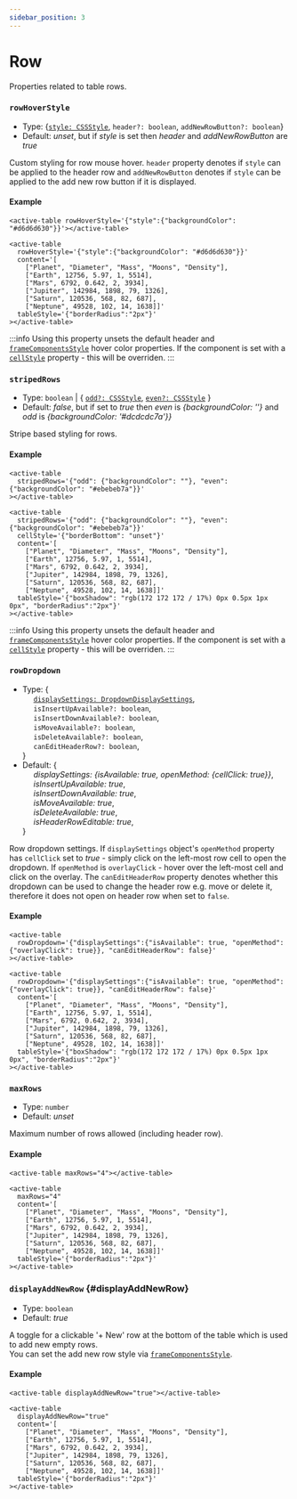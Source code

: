 ```yaml
---
sidebar_position: 3
---
```


# Row

Properties related to table rows.

### `rowHoverStyle`

- Type: {[`style: CSSStyle`](./types#CSSStyle), `header?: boolean`, `addNewRowButton?: boolean`}
- Default: _unset_, but if _style_ is set then _header_ and _addNewRowButton_ are _true_

Custom styling for row mouse hover. `header` property denotes if `style` can be applied to the header row
and `addNewRowButton` denotes if `style` can be applied to the add new row button if it is displayed.

#### Example


<TableContainer>
  <active-table
    rowHoverStyle='{"style":{"backgroundColor": "#d6d6d630"} }'
    content='[
      ["Planet", "Diameter", "Mass", "Moons", "Density"],
      ["Earth", 12756, 5.97, 1, 5514],
      ["Mars", 6792, 0.642, 2, 3934],
      ["Jupiter", 142984, 1898, 79, 1326],
      ["Saturn", 120536, 568, 82, 687],
      ["Neptune", 49528, 102, 14, 1638]]'
    tableStyle='{"width":"100%", "boxShadow": "rgb(172 172 172 / 17%) 0px 0.5px 1px 0px", "borderRadius":"2px"}'
  ></active-table>
</TableContainer>

<Tabs>
<TabItem value="js" label="Sample">

```text
<active-table rowHoverStyle='{"style":{"backgroundColor": "#d6d6d630"}}'></active-table>
```

</TabItem>
<TabItem value="py" label="Full code">

```text
<active-table
  rowHoverStyle='{"style":{"backgroundColor": "#d6d6d630"}}'
  content='[
    ["Planet", "Diameter", "Mass", "Moons", "Density"],
    ["Earth", 12756, 5.97, 1, 5514],
    ["Mars", 6792, 0.642, 2, 3934],
    ["Jupiter", 142984, 1898, 79, 1326],
    ["Saturn", 120536, 568, 82, 687],
    ["Neptune", 49528, 102, 14, 1638]]'
  tableStyle='{"borderRadius":"2px"}'
></active-table>
```

</TabItem>
</Tabs>

:::info
Using this property unsets the default header and [`frameComponentsStyle`](./table#frameComponentsStyle) hover color properties.
If the component is set with a [`cellStyle`](./column#cellStyle) property - this will be overriden.
:::

<LineBreak></LineBreak>

### `stripedRows`

- Type: `boolean` | { [`odd?: CSSStyle`](./types#CSSStyle), [`even?: CSSStyle`](./types#CSSStyle) }
- Default: _false_, but if set to _true_ then _even_ is _{backgroundColor: ''}_ and _odd_ is _{backgroundColor: '#dcdcdc7a'}}_

Stripe based styling for rows.

#### Example

<TableContainer>
  <active-table
    stripedRows='{"odd": {"backgroundColor": ""}, "even": {"backgroundColor": "#ebebeb7a"}}'
    cellStyle='{"borderBottom": "unset"}'
    content='[
      ["Planet", "Diameter", "Mass", "Moons", "Density"],
      ["Earth", 12756, 5.97, 1, 5514],
      ["Mars", 6792, 0.642, 2, 3934],
      ["Jupiter", 142984, 1898, 79, 1326],
      ["Saturn", 120536, 568, 82, 687],
      ["Neptune", 49528, 102, 14, 1638]]'
    tableStyle='{"width":"100%", "boxShadow": "rgb(172 172 172 / 17%) 0px 0.5px 1px 0px", "borderRadius":"2px"}'
  ></active-table>
</TableContainer>

<Tabs>
<TabItem value="js" label="Sample">

```text
<active-table
  stripedRows='{"odd": {"backgroundColor": ""}, "even": {"backgroundColor": "#ebebeb7a"}}'
></active-table>
```

</TabItem>
<TabItem value="py" label="Full code">

```text
<active-table
  stripedRows='{"odd": {"backgroundColor": ""}, "even": {"backgroundColor": "#ebebeb7a"}}'
  cellStyle='{"borderBottom": "unset"}'
  content='[
    ["Planet", "Diameter", "Mass", "Moons", "Density"],
    ["Earth", 12756, 5.97, 1, 5514],
    ["Mars", 6792, 0.642, 2, 3934],
    ["Jupiter", 142984, 1898, 79, 1326],
    ["Saturn", 120536, 568, 82, 687],
    ["Neptune", 49528, 102, 14, 1638]]'
  tableStyle='{"boxShadow": "rgb(172 172 172 / 17%) 0px 0.5px 1px 0px", "borderRadius":"2px"}'
></active-table>
```

</TabItem>
</Tabs>

:::info
Using this property unsets the default header and [`frameComponentsStyle`](./table#frameComponentsStyle) hover color properties.
If the component is set with a [`cellStyle`](./column#cellStyle) property - this will be overriden.
:::

<LineBreak></LineBreak>

### `rowDropdown`

- Type: {<br />
  &nbsp;&nbsp;&nbsp;&nbsp; [`displaySettings: DropdownDisplaySettings`](./types#DropdownDisplaySettings), <br />
  &nbsp;&nbsp;&nbsp;&nbsp; `isInsertUpAvailable?: boolean`, <br />
  &nbsp;&nbsp;&nbsp;&nbsp; `isInsertDownAvailable?: boolean`, <br />
  &nbsp;&nbsp;&nbsp;&nbsp; `isMoveAvailable?: boolean`, <br />
  &nbsp;&nbsp;&nbsp;&nbsp; `isDeleteAvailable?: boolean`, <br />
  &nbsp;&nbsp;&nbsp;&nbsp; `canEditHeaderRow?: boolean`, <br />
  }
- Default: {<br />
  &nbsp;&nbsp;&nbsp;&nbsp; _displaySettings: {isAvailable: true, openMethod: {cellClick: true}}_, <br />
  &nbsp;&nbsp;&nbsp;&nbsp; _isInsertUpAvailable: true_, <br />
  &nbsp;&nbsp;&nbsp;&nbsp; _isInsertDownAvailable: true_, <br />
  &nbsp;&nbsp;&nbsp;&nbsp; _isMoveAvailable: true_, <br />
  &nbsp;&nbsp;&nbsp;&nbsp; _isDeleteAvailable: true_, <br />
  &nbsp;&nbsp;&nbsp;&nbsp; _isHeaderRowEditable: true_, <br />
  }

Row dropdown settings. If `displaySettings` object's `openMethod` property has `cellClick` set to _true_ - simply click on the left-most
row cell to open the dropdown. If `openMethod` is `overlayClick` - hover over the left-most cell and click on the overlay.
The `canEditHeaderRow` property denotes whether this dropdown can be used to change the header row e.g. move or delete it, therefore
it does not open on header row when set to `false`.

#### Example

<TableContainer>
  <active-table
    rowDropdown='{"displaySettings":{"isAvailable": true, "openMethod": {"overlayClick": true}}, "canEditHeaderRow": false}'
    columnDropdown='{"displaySettings":{"isAvailable": true, "openMethod": {"overlayClick": true }}}'
    content='[
      ["Planet", "Diameter", "Mass", "Moons", "Density"],
      ["Earth", 12756, 5.97, 1, 5514],
      ["Mars", 6792, 0.642, 2, 3934],
      ["Jupiter", 142984, 1898, 79, 1326],
      ["Saturn", 120536, 568, 82, 687],
      ["Neptune", 49528, 102, 14, 1638]]'
    tableStyle='{"width":"100%", "boxShadow": "rgb(172 172 172 / 17%) 0px 0.5px 1px 0px", "borderRadius":"2px"}'
  ></active-table>
</TableContainer>

<Tabs>
<TabItem value="js" label="Sample">

```text
<active-table
  rowDropdown='{"displaySettings":{"isAvailable": true, "openMethod": {"overlayClick": true}}, "canEditHeaderRow": false}'
></active-table>
```

</TabItem>
<TabItem value="py" label="Full code">

```text
<active-table
  rowDropdown='{"displaySettings":{"isAvailable": true, "openMethod": {"overlayClick": true}}, "canEditHeaderRow": false}'
  content='[
    ["Planet", "Diameter", "Mass", "Moons", "Density"],
    ["Earth", 12756, 5.97, 1, 5514],
    ["Mars", 6792, 0.642, 2, 3934],
    ["Jupiter", 142984, 1898, 79, 1326],
    ["Saturn", 120536, 568, 82, 687],
    ["Neptune", 49528, 102, 14, 1638]]'
  tableStyle='{"boxShadow": "rgb(172 172 172 / 17%) 0px 0.5px 1px 0px", "borderRadius":"2px"}'
></active-table>
```

</TabItem>
</Tabs>

<LineBreak></LineBreak>

### `maxRows`

- Type: `number`
- Default: _unset_

Maximum number of rows allowed (including header row).

#### Example

<TableContainer>
  <active-table
    maxRows="4"
    content='[
      ["Planet", "Diameter", "Mass", "Moons", "Density"],
      ["Earth", 12756, 5.97, 1, 5514],
      ["Mars", 6792, 0.642, 2, 3934],
      ["Jupiter", 142984, 1898, 79, 1326],
      ["Saturn", 120536, 568, 82, 687],
      ["Neptune", 49528, 102, 14, 1638]]'
    tableStyle='{"width":"100%", "boxShadow": "rgb(172 172 172 / 17%) 0px 0.5px 1px 0px", "borderRadius":"2px"}'
  ></active-table>
</TableContainer>

<Tabs>
<TabItem value="js" label="Sample">

```text
<active-table maxRows="4"></active-table>
```

</TabItem>
<TabItem value="py" label="Full code">

```text
<active-table
  maxRows="4"
  content='[
    ["Planet", "Diameter", "Mass", "Moons", "Density"],
    ["Earth", 12756, 5.97, 1, 5514],
    ["Mars", 6792, 0.642, 2, 3934],
    ["Jupiter", 142984, 1898, 79, 1326],
    ["Saturn", 120536, 568, 82, 687],
    ["Neptune", 49528, 102, 14, 1638]]'
  tableStyle='{"borderRadius":"2px"}'
></active-table>
```

</TabItem>
</Tabs>

<LineBreak></LineBreak>

### `displayAddNewRow` {#displayAddNewRow}

- Type: `boolean`
- Default: _true_

A toggle for a clickable '+ New' row at the bottom of the table which is used to add new empty rows. <br />
You can set the add new row style via [`frameComponentsStyle`](./table#frameComponentsStyle).

#### Example

<TableContainer>
  <active-table
    displayAddNewRow="true"
    content='[
      ["Planet", "Diameter", "Mass", "Moons", "Density"],
      ["Earth", 12756, 5.97, 1, 5514],
      ["Mars", 6792, 0.642, 2, 3934],
      ["Jupiter", 142984, 1898, 79, 1326],
      ["Saturn", 120536, 568, 82, 687],
      ["Neptune", 49528, 102, 14, 1638]]'
    tableStyle='{"width":"100%", "boxShadow": "rgb(172 172 172 / 17%) 0px 0.5px 1px 0px", "borderRadius":"2px"}'
  ></active-table>
</TableContainer>

<Tabs>
<TabItem value="js" label="Sample">

```text
<active-table displayAddNewRow="true"></active-table>
```

</TabItem>
<TabItem value="py" label="Full code">

```text
<active-table
  displayAddNewRow="true"
  content='[
    ["Planet", "Diameter", "Mass", "Moons", "Density"],
    ["Earth", 12756, 5.97, 1, 5514],
    ["Mars", 6792, 0.642, 2, 3934],
    ["Jupiter", 142984, 1898, 79, 1326],
    ["Saturn", 120536, 568, 82, 687],
    ["Neptune", 49528, 102, 14, 1638]]'
  tableStyle='{"borderRadius":"2px"}'
></active-table>
```

</TabItem>
</Tabs>
